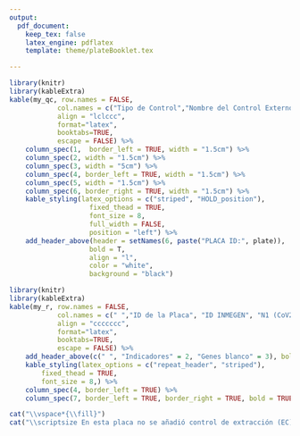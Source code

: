 ```yaml
---
output: 
  pdf_document:
    keep_tex: false
    latex_engine: pdflatex
    template: theme/plateBooklet.tex

---
```


```r

library(knitr)
library(kableExtra)
kable(my_qc, row.names = FALSE, 
			col.names = c("Tipo de Control","Nombre del Control Externo", "Usado para monitoriar", "nCoV-N1 2019", "nCoV-N2 2019", "RP"), 
			align = "lclccc", 
			format="latex", 
			booktabs=TRUE, 
			escape = FALSE) %>% 
	column_spec(1,  border_left = TRUE, width = "1.5cm") %>%
	column_spec(2, width = "1.5cm") %>%
	column_spec(3, width = "5cm") %>%
	column_spec(4, border_left = TRUE, width = "1.5cm") %>%
	column_spec(5, width = "1.5cm") %>%
	column_spec(6, border_right = TRUE, width = "1.5cm") %>%
	kable_styling(latex_options = c("striped", "HOLD_position"), 
					fixed_thead = TRUE,
					font_size = 8,
					full_width = FALSE,
					position = "left") %>%
	add_header_above(header = setNames(6, paste("PLACA ID:", plate)), 
					bold = T, 
					align = "l", 
					color = "white", 
					background = "black")

```  
\medskip

```r

library(knitr)
library(kableExtra)
kable(my_r, row.names = FALSE, 
			col.names = c(" ","ID de la Placa", "ID INMEGEN", "N1 (CoV2)", "N2 (Cov2)", "RP", "Resultado"), 
			align = "ccccccc", 
			format="latex", 
			booktabs=TRUE, 
			escape = FALSE) %>% 
	add_header_above(c(" ", "Indicadores" = 2, "Genes blanco" = 3), bold = T) %>%
	kable_styling(latex_options = c("repeat_header", "striped"), 
		fixed_thead = TRUE,
		font_size = 8,) %>%
	column_spec(4, border_left = TRUE) %>%
	column_spec(7, border_left = TRUE, border_right = TRUE, bold = TRUE)

```

```r
cat("\\vspace*{\\fill}")
cat("\\scriptsize En esta placa no se añadió control de extracción (EC). Revisar la placa 4 consecutiva. \\par  ")
```
